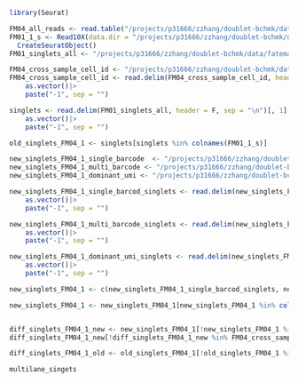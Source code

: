 ```r
library(Seurat)

FM04_all_reads <- read.table("/projects/p31666/zzhang/doublet-bchmk/data/fatemap_data/FM04/fatemapID/stepFourStarcodeShavedReads50.txt", sep = "\t", header = T)
FM01_1_s <- Read10X(data.dir = "/projects/p31666/zzhang/doublet-bchmk/data/fatemap_data/FM04/10X/BC18_B1")|>
  CreateSeuratObject()
FM01_singlets_all <- "/projects/p31666/zzhang/doublet-bchmk/data/fatemap_data/FM04/fatemapID/FM04_singlets_all.txt"

FM04_cross_sample_cell_id <- "/projects/p31666/zzhang/doublet-bchmk/data/couting_threshold/scale_factor_0.00003/FM04_all_sample_two_barcode_cell_id.txt"
FM04_cross_sample_cell_id <- read.delim(FM04_cross_sample_cell_id, header = F, sep = "\n")[, 1]|>
    as.vector()|>
    paste("-1", sep = "")

singlets <- read.delim(FM01_singlets_all, header = F, sep = "\n")[, 1]|>
    as.vector()|>
    paste("-1", sep = "")

old_singlets_FM04_1 <- singlets[singlets %in% colnames(FM01_1_s)]

new_singlets_FM04_1_single_barcode  <- "/projects/p31666/zzhang/doublet-bchmk/data/couting_threshold/scale_factor_0.00003/FM04_1__single_barcode_singlets.txt"
new_singlets_FM04_1_multi_barcode <- "/projects/p31666/zzhang/doublet-bchmk/data/couting_threshold/scale_factor_0.00003/FM04_1__multi_barcode_singlets.txt"
new_singlets_FM04_1_dominant_umi <- "/projects/p31666/zzhang/doublet-bchmk/data/couting_threshold/scale_factor_0.00003/FM04_1__dominant_umi_singlets.txt"

new_singlets_FM04_1_single_barcod_singlets <- read.delim(new_singlets_FM04_1_single_barcode, header = F, sep = "\n")[, 1]|>
    as.vector()|>
    paste("-1", sep = "")

new_singlets_FM04_1_multi_barcode_singlets <- read.delim(new_singlets_FM04_1_multi_barcode, header = F, sep = "\n")[, 1]|>
    as.vector()|>
    paste("-1", sep = "")

new_singlets_FM04_1_dominant_umi_singlets <- read.delim(new_singlets_FM04_1_dominant_umi, header = F, sep = "\n")[, 1]|>
    as.vector()|>
    paste("-1", sep = "")

new_singlets_FM04_1 <- c(new_singlets_FM04_1_single_barcod_singlets, new_singlets_FM04_1_multi_barcode_singlets, new_singlets_FM04_1_dominant_umi_singlets)

new_singlets_FM04_1 <- new_singlets_FM04_1[new_singlets_FM04_1 %in% colnames(FM01_1_s)]


diff_singlets_FM04_1_new <- new_singlets_FM04_1[!new_singlets_FM04_1 %in% old_singlets_FM04_1]
diff_singlets_FM04_1_new[!diff_singlets_FM04_1_new %in% FM04_cross_sample_cell_id]

diff_singlets_FM04_1_old <- old_singlets_FM04_1[!old_singlets_FM04_1 %in% new_singlets_FM04_1]

multilane_singets
```

